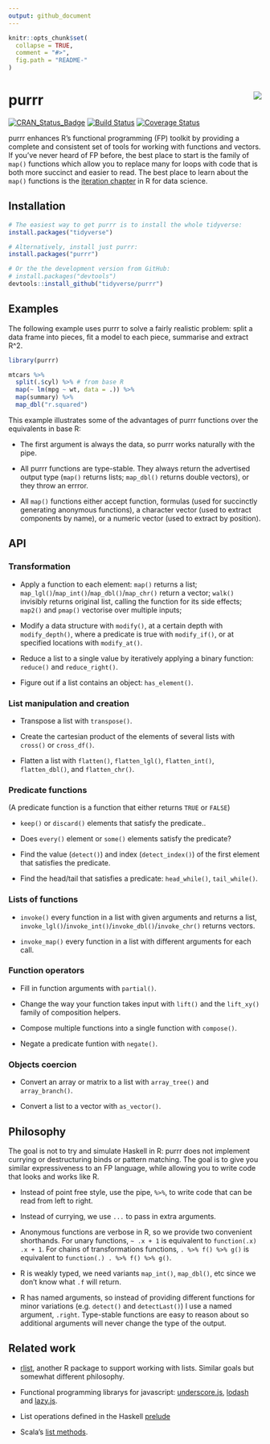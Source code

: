 ```yaml
---
output: github_document
---
```


<!-- README.md is generated from README.Rmd. Please edit that file -->

```r
knitr::opts_chunk$set(
  collapse = TRUE,
  comment = "#>",
  fig.path = "README-"
)
```

# purrr <img src="logo.png" align="right" />

[![CRAN_Status_Badge](http://www.r-pkg.org/badges/version/purrr)](http://cran.r-project.org/package=purrr)
[![Build Status](https://travis-ci.org/tidyverse/purrr.svg?branch=master)](https://travis-ci.org/tidyverse/purrr)
[![Coverage Status](https://img.shields.io/codecov/c/github/tidyverse/purrr/master.svg)](https://codecov.io/github/tidyverse/purrr?branch=master)

purrr enhances R's functional programming (FP) toolkit by providing a complete and consistent set of tools for working with functions and vectors. If you've never heard of FP before, the best place to start is the family of `map()` functions which allow you to replace many for loops with code that is both more succinct and easier to read. The best place to learn about the `map()` functions is the [iteration chapter](http://r4ds.had.co.nz/iteration.html) in R for data science.

## Installation

```r
# The easiest way to get purrr is to install the whole tidyverse:
install.packages("tidyverse")

# Alternatively, install just purrr:
install.packages("purrr")

# Or the the development version from GitHub:
# install.packages("devtools")
devtools::install_github("tidyverse/purrr")
```

## Examples

The following example uses purrr to solve a fairly realistic problem: split a data frame into pieces, fit a model to each piece, summarise and extract R^2.

```r
library(purrr)

mtcars %>%
  split(.$cyl) %>% # from base R
  map(~ lm(mpg ~ wt, data = .)) %>%
  map(summary) %>%
  map_dbl("r.squared")
```

This example illustrates some of the advantages of purrr functions over the equivalents in base R:

* The first argument is always the data, so purrr works naturally with the pipe.

* All purrr functions are type-stable. They always return the advertised output
  type (`map()` returns lists; `map_dbl()` returns double vectors), or they 
  throw an errror.
  
* All `map()` functions either accept function, formulas (used for succinctly
  generating anonymous functions), a character vector (used to extract 
  components by name), or a numeric vector (used to extract by position).

## API

### Transformation

* Apply a function to each element: `map()` returns a list;
  `map_lgl()`/`map_int()`/`map_dbl()`/`map_chr()` return a vector; 
  `walk()` invisibly returns original list, calling the function for its side 
  effects; `map2()` and `pmap()` vectorise over multiple inputs; 

* Modify a data structure with `modify()`, at a certain depth with
  `modify_depth()`, where a predicate is true with `modify_if()`,
  or at specified locations with `modify_at()`.

* Reduce a list to a single value by iteratively applying a binary
  function: `reduce()` and `reduce_right()`.

* Figure out if a list contains an object: `has_element()`.

### List manipulation and creation

* Transpose a list with `transpose()`.

* Create the cartesian product of the elements of several lists with
  `cross()` or `cross_df()`.

* Flatten a list with `flatten()`, `flatten_lgl()`, `flatten_int()`, 
  `flatten_dbl()`, and `flatten_chr()`.

### Predicate functions

(A predicate function is a function that either returns `TRUE` or `FALSE`)

* `keep()` or `discard()` elements that satisfy the predicate..

* Does `every()` element or `some()` elements satisfy the predicate?

* Find the value (`detect()`) and index (`detect_index()`) of the first element
  that satisfies the predicate.

* Find the head/tail that satisfies a predicate: `head_while()`, `tail_while()`.

### Lists of functions

* `invoke()` every function in a list with given arguments and returns
  a list, `invoke_lgl()`/`invoke_int()`/`invoke_dbl()`/`invoke_chr()` returns 
  vectors.
  
* `invoke_map()` every function in a list with different arguments for each
  call.

### Function operators

* Fill in function arguments with `partial()`.

* Change the way your function takes input with `lift()` and the
  `lift_xy()` family of composition helpers.

* Compose multiple functions into a single function with `compose()`.

* Negate a predicate funtion with `negate()`.

### Objects coercion

* Convert an array or matrix to a list with `array_tree()` and
  `array_branch()`.

* Convert a list to a vector with `as_vector()`.

## Philosophy

The goal is not to try and simulate Haskell in R: purrr does not implement currying or destructuring binds or pattern matching. The goal is to give you similar expressiveness to an FP language, while allowing you to write code that looks and works like R.

* Instead of point free style, use the pipe, `%>%`, to write code that can be
  read from left to right.

* Instead of currying, we use `...` to pass in extra arguments.

* Anonymous functions are verbose in R, so we provide two convenient shorthands.
  For unary functions, `~ .x + 1` is equivalent to `function(.x) .x + 1`.
  For chains of transformations functions, `. %>% f() %>% g()` is
  equivalent to `function(.) . %>% f() %>% g()`.

* R is weakly typed, we need variants `map_int()`, `map_dbl()`, etc since we 
  don't know what `.f` will return.

* R has named arguments, so instead of providing different functions for
  minor variations (e.g. `detect()` and `detectLast()`) I use a named
  argument, `.right`. Type-stable functions are easy to reason about so
  additional arguments will never change the type of the output.

## Related work

* [rlist](http://renkun.me/rlist/), another R package to support working
  with lists. Similar goals but somewhat different philosophy.

* Functional programming librarys for javascript: 
  [underscore.js](http://underscorejs.org), 
  [lodash](https://lodash.com) and 
  [lazy.js](http://danieltao.com/lazy.js/).

* List operations defined in the Haskell [prelude][haskell]

* Scala's [list methods][scala].

[scala]:http://www.scala-lang.org/api/current/index.html#scala.collection.immutable.List
[haskell]:http://hackage.haskell.org/package/base-4.7.0.1/docs/Prelude.html#g:11
